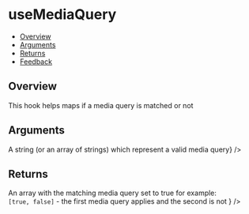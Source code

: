 
<Meta of={UseMediaQueryStories} />

# useMediaQuery

- [Overview](#overview)
- [Arguments](#arguments)
- [Returns](#returns)
- [Feedback](#feedback)

## Overview

This hook helps maps if a media query is matched or not

<Canvas>
  <Story of={UseMediaQueryStories.SingleRule} />
</Canvas>

<Canvas>
  <Story of={UseMediaQueryStories.MultipleRules} />
</Canvas>

## Arguments

<FunctionArguments>
  <FunctionArgument
    name="query"
    type="string | Array<string>"
    description={<>A string (or an array of strings) which represent a valid media query</>}
  />
</FunctionArguments>

## Returns

<FunctionArguments>
  <FunctionArgument
    name="result"
    type="Array<boolean>"
    description={
      <>
        An array with the matching media query set to true for example:
        <br /> <code>[true, false]</code> - the first media query applies and the second is not
      </>
    }
  />
</FunctionArguments>
